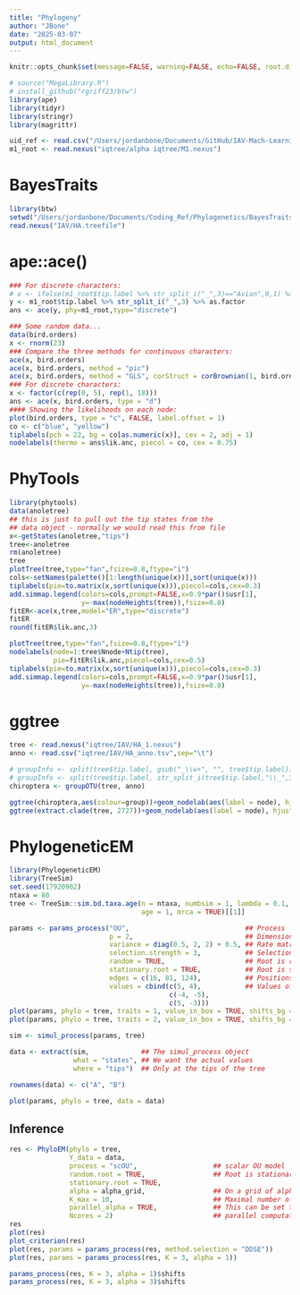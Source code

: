 ```yaml
---
title: "Phylogeny"
author: "JBone"
date: "2025-03-07"
output: html_document
---
```


```r
knitr::opts_chunk$set(message=FALSE, warning=FALSE, echo=FALSE, root.dir = "/Users/jordanbone/Documents/Coding_Ref/Phylogenetics/")

# source("MegaLibrary.R")
# install_github("rgriff23/btw")
library(ape)
library(tidyr)
library(stringr)
library(magrittr)

uid_ref <- read.csv("/Users/jordanbone/Documents/GitHub/IAV-Mach-Learning/USED UIDS.csv")
m1_root <- read.nexus("iqtree/alpha iqtree/M1.nexus")
```

# BayesTraits
```r
library(btw)
setwd("/Users/jordanbone/Documents/Coding_Ref/Phylogenetics/BayesTraits")
read.nexus("IAV/HA.treefile")
```

# ape::ace()
```r
### For discrete characters:
# x <- ifelse(m1_root$tip.label %>% str_split_i("_",3)=="Avian",0,1) %>% as.factor
y <- m1_root$tip.label %>% str_split_i("_",3) %>% as.factor
ans <- ace(y, phy=m1_root,type="discrete")

### Some random data...
data(bird.orders)
x <- rnorm(23)
### Compare the three methods for continuous characters:
ace(x, bird.orders)
ace(x, bird.orders, method = "pic")
ace(x, bird.orders, method = "GLS", corStruct = corBrownian(1, bird.orders))
### For discrete characters:
x <- factor(c(rep(0, 5), rep(1, 18)))
ans <- ace(x, bird.orders, type = "d")
#### Showing the likelihoods on each node:
plot(bird.orders, type = "c", FALSE, label.offset = 1)
co <- c("blue", "yellow")
tiplabels(pch = 22, bg = co[as.numeric(x)], cex = 2, adj = 1)
nodelabels(thermo = ans$lik.anc, piecol = co, cex = 0.75)
```

# PhyTools

```r
library(phytools)
data(anoletree)
## this is just to pull out the tip states from the
## data object - normally we would read this from file
x<-getStates(anoletree,"tips")
tree<-anoletree
rm(anoletree)
tree
plotTree(tree,type="fan",fsize=0.8,ftype="i")
cols<-setNames(palette()[1:length(unique(x))],sort(unique(x)))
tiplabels(pie=to.matrix(x,sort(unique(x))),piecol=cols,cex=0.3)
add.simmap.legend(colors=cols,prompt=FALSE,x=0.9*par()$usr[1],
                  y=-max(nodeHeights(tree)),fsize=0.8)
fitER<-ace(x,tree,model="ER",type="discrete")
fitER
round(fitER$lik.anc,3)

plotTree(tree,type="fan",fsize=0.8,ftype="i")
nodelabels(node=1:tree$Nnode+Ntip(tree),
           pie=fitER$lik.anc,piecol=cols,cex=0.5)
tiplabels(pie=to.matrix(x,sort(unique(x))),piecol=cols,cex=0.3)
add.simmap.legend(colors=cols,prompt=FALSE,x=0.9*par()$usr[1],
                  y=-max(nodeHeights(tree)),fsize=0.8)
```

# ggtree
```r
tree <- read.nexus("iqtree/IAV/HA_1.nexus")
anno <- read.csv("iqtree/IAV/HA_anno.tsv",sep="\t")

# groupInfo <- split(tree$tip.label, gsub("_\\w+", "", tree$tip.label))
# groupInfo <- split(tree$tip.label, str_split_i(tree$tip.label,"\\_",3))
chiroptera <- groupOTU(tree, anno)

ggtree(chiroptera,aes(colour=group))+geom_nodelab(aes(label = node), hjust = -0.5)
ggtree(extract.clade(tree, 2727))+geom_nodelab(aes(label = node), hjust = -0.5)
```

# PhylogeneticEM
```r
library(PhylogeneticEM)
library(TreeSim)
set.seed(17920902)
ntaxa = 80
tree <- TreeSim::sim.bd.taxa.age(n = ntaxa, numbsim = 1, lambda = 0.1, mu = 0,
                                 age = 1, mrca = TRUE)[[1]]

params <- params_process("OU",                             ## Process
                         p = 2,                            ## Dimension
                         variance = diag(0.5, 2, 2) + 0.5, ## Rate matrix
                         selection.strength = 3,           ## Selection Strength
                         random = TRUE,                    ## Root is random
                         stationary.root = TRUE,           ## Root is stationary
                         edges = c(16, 81, 124),           ## Positions of the shifts
                         values = cbind(c(5, 4),           ## Values of the shifts
                                        c(-4, -5),
                                        c(5, -3)))
plot(params, phylo = tree, traits = 1, value_in_box = TRUE, shifts_bg = "white")
plot(params, phylo = tree, traits = 2, value_in_box = TRUE, shifts_bg = "white")

sim <- simul_process(params, tree)

data <- extract(sim,             ## The simul_process object
                what = "states", ## We want the actual values
                where = "tips")  ## Only at the tips of the tree

rownames(data) <- c("A", "B")

plot(params, phylo = tree, data = data)
```

## Inference
```r
res <- PhyloEM(phylo = tree,
               Y_data = data,
               process = "scOU",                   ## scalar OU model
               random.root = TRUE,                 ## Root is stationary (true model)
               stationary.root = TRUE,
               alpha = alpha_grid,                 ## On a grid of alpha
               K_max = 10,                         ## Maximal number of shifts
               parallel_alpha = TRUE,              ## This can be set to TRUE for
               Ncores = 2)                         ## parallel computations
res
plot(res)
plot_criterion(res)
plot(res, params = params_process(res, method.selection = "DDSE"))
plot(res, params = params_process(res, K = 3, alpha = 1))

params_process(res, K = 3, alpha = 1)$shifts
params_process(res, K = 3, alpha = 3)$shifts

```
